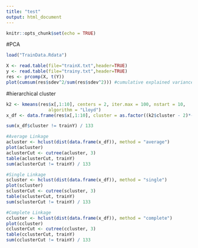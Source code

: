 ```yaml
---
title: "test"
output: html_document
---
```


```r
knitr::opts_chunk$set(echo = TRUE)
```

#PCA

```r
load("TrainData.Rdata")

X <- read.table(file="trainX.txt",header=TRUE)
y <- read.table(file="trainy.txt",header=TRUE)
res <- prcomp(X, t(Y))
plot(cumsum(res$sdev^2/sum(res$sdev^2))) #cumulative explained variance
```

#hierarchical cluster

```r
k2 <- kmeans(res$x[,1:10], centers = 2, iter.max = 100, nstart = 10, 
                algorithm = "Lloyd")
x_df <- data.frame(res$x[,1:10], cluster = as.factor((k2$cluster - 2)*-1))

sum(x_df$cluster != trainY) / 133

#Average Linkage
acluster <- hclust(dist(data.frame(x_df)), method = "average")
plot(acluster)
aclusterCut <- cutree(acluster, 3)
table(aclusterCut, trainY)
sum(aclusterCut != trainY) / 133

#Single Linkage
scluster <- hclust(dist(data.frame(x_df)), method = "single")
plot(scluster)
sclusterCut <- cutree(scluster, 3)
table(sclusterCut, trainY)
sum(sclusterCut != trainY) / 133

#Complete Linkage
ccluster <- hclust(dist(data.frame(x_df)), method = "complete")
plot(ccluster)
cclusterCut <- cutree(ccluster, 3)
table(cclusterCut, trainY)
sum(cclusterCut != trainY) / 133
```
